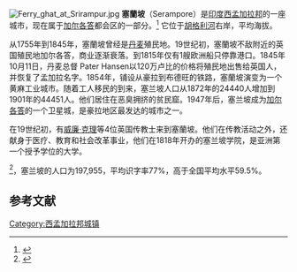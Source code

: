 {{Infobox Indian Jurisdiction
|native_name = 塞蘭坡<br/>Serampore |
type = City/ Urban Agglomeration |
latd = 22.75 | longd = 88.34
|state_name = 西孟加拉邦
|district = 
|leader_title =
|leader_name =
|altitude = 17
|population_as_of = 2011
|population_total = 597955|
population_density =
|area_magnitude= sq. km
|area_total =
|area_telephone = +91-033
|postal_code = 712201 to 7122**[712201 to 712208 & 712223, 712249(City Proper)]
|vehicle_code_range =
|sex_ratio =
|unlocode =
|website =
|footnotes =
}}

[[File:Ferry_ghat_at_Srirampur.jpg|thumb]]
'''塞蘭坡'''（Serampore）是[[印度|印度]][[西孟加拉邦|西孟加拉邦]]的一座城市，现在属于[[加尔各答|加尔各答]]都会区的一部分。<ref>{{cite web
 |url=http://www.cmdaonline.com/kma.html 
 |title=Base Map of Kolkata Metroploitan area 
 |accessdate=2007-09-03 
 |last= 
 |first= 
 |work= 
 |publisher=Kolkata Metroploitan Development Authority 
 |deadurl=yes 
 |archiveurl=https://web.archive.org/web/20070928000049/http://www.cmdaonline.com/kma.html 
 |archivedate=2007-09-28 
}}</ref> 它位于[[胡格利河|胡格利河]]右岸，平均海拔{{Convert|17|m|ft}}。

从1755年到1845年，塞蘭坡曾经是[[丹麦|丹麦]]殖民地。19世纪初，塞蘭坡不敌附近的英国殖民地加尔各答，商业逐渐衰落。到1815年仅有1艘欧洲船只停靠港口。1845年10月11日，丹麦总督 Pater Hansen以120万卢比的价格将殖民地出售给英国人，并恢复了孟加拉名字。1854年，铺设从豪拉到布德旺的铁路，塞蘭坡演变为一个黄麻工业城市。随着工人移民的到来，塞兰坡人口从1872年的24440人增加到1901年的44451人。他们居住在恶臭拥挤的贫民窟。1947年后，塞兰坡成为[[加尔各答|加尔各答]]的一个卫星城，是豪拉地区最发达的城市之一。

在19世纪初，有[[威廉·克理|威廉·克理]]等4位英国传教士来到塞蘭坡。他们在传教活动之外，还献身于医疗、教育和社会改革事业，他们在1818年开办的塞兰坡学院，是亚洲第一个授予学位的大学。 

{{As of|2001}}<ref>{{GR|India}}</ref>，塞兰坡的人口为197,955，平均识字率77%，高于全国平均水平59.5%。

== 参考文献 ==
{{Reflist}}

[[Category:西孟加拉邦城镇|Category:西孟加拉邦城镇]]